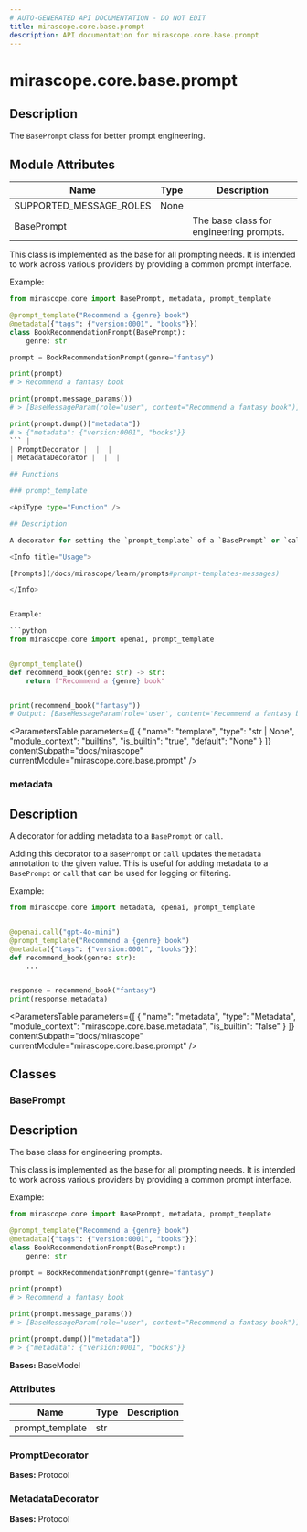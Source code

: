 ```yaml
---
# AUTO-GENERATED API DOCUMENTATION - DO NOT EDIT
title: mirascope.core.base.prompt
description: API documentation for mirascope.core.base.prompt
---
```


# mirascope.core.base.prompt

<ApiType type="Module" />

## Description

The `BasePrompt` class for better prompt engineering.

## Module Attributes

| Name | Type | Description |
| ---- | ---- | ----------- |
| SUPPORTED_MESSAGE_ROLES | None |  |
| BasePrompt |  | The base class for engineering prompts.

This class is implemented as the base for all prompting needs. It is intended to
work across various providers by providing a common prompt interface.

Example:

```python
from mirascope.core import BasePrompt, metadata, prompt_template

@prompt_template("Recommend a {genre} book")
@metadata({"tags": {"version:0001", "books"}})
class BookRecommendationPrompt(BasePrompt):
    genre: str

prompt = BookRecommendationPrompt(genre="fantasy")

print(prompt)
# > Recommend a fantasy book

print(prompt.message_params())
# > [BaseMessageParam(role="user", content="Recommend a fantasy book")]

print(prompt.dump()["metadata"])
# > {"metadata": {"version:0001", "books"}}
``` |
| PromptDecorator |  |  |
| MetadataDecorator |  |  |

## Functions

### prompt_template

<ApiType type="Function" />

## Description

A decorator for setting the `prompt_template` of a `BasePrompt` or `call`.

<Info title="Usage">

[Prompts](/docs/mirascope/learn/prompts#prompt-templates-messages)

</Info>


Example:

```python
from mirascope.core import openai, prompt_template


@prompt_template()
def recommend_book(genre: str) -> str:
    return f"Recommend a {genre} book"


print(recommend_book("fantasy"))
# Output: [BaseMessageParam(role='user', content='Recommend a fantasy book')]
```

<ParametersTable
  parameters={[
  {
    "name": "template",
    "type": "str | None",
    "module_context": "builtins",
    "is_builtin": "true",
    "default": "None"
  }
]}
  contentSubpath="docs/mirascope"
  currentModule="mirascope.core.base.prompt"
/>

<ReturnType
  type="PromptDecorator | MessagesDecorator"
  moduleContext="mirascope.core.base.prompt"
  isBuiltin={false}
  contentSubpath="docs/mirascope"
  currentModule="mirascope.core.base.prompt"
  description="The decorator function that turns the decorated function\ninto a prompt template."
/>


### metadata

<ApiType type="Function" />

## Description

A decorator for adding metadata to a `BasePrompt` or `call`.

Adding this decorator to a `BasePrompt` or `call` updates the `metadata` annotation
to the given value. This is useful for adding metadata to a `BasePrompt` or `call`
that can be used for logging or filtering.

Example:

```python
from mirascope.core import metadata, openai, prompt_template


@openai.call("gpt-4o-mini")
@prompt_template("Recommend a {genre} book")
@metadata({"tags": {"version:0001", "books"}})
def recommend_book(genre: str):
    ...


response = recommend_book("fantasy")
print(response.metadata)
```

<ParametersTable
  parameters={[
  {
    "name": "metadata",
    "type": "Metadata",
    "module_context": "mirascope.core.base.metadata",
    "is_builtin": "false"
  }
]}
  contentSubpath="docs/mirascope"
  currentModule="mirascope.core.base.prompt"
/>

<ReturnType
  type="MetadataDecorator"
  moduleContext="mirascope.core.base.prompt"
  isBuiltin={false}
  contentSubpath="docs/mirascope"
  currentModule="mirascope.core.base.prompt"
  description="The decorator function that updates the `_metadata`\nattribute of the decorated input prompt or call."
/>


## Classes

### BasePrompt

<ApiType type="Class" />

## Description

The base class for engineering prompts.

This class is implemented as the base for all prompting needs. It is intended to
work across various providers by providing a common prompt interface.

Example:

```python
from mirascope.core import BasePrompt, metadata, prompt_template

@prompt_template("Recommend a {genre} book")
@metadata({"tags": {"version:0001", "books"}})
class BookRecommendationPrompt(BasePrompt):
    genre: str

prompt = BookRecommendationPrompt(genre="fantasy")

print(prompt)
# > Recommend a fantasy book

print(prompt.message_params())
# > [BaseMessageParam(role="user", content="Recommend a fantasy book")]

print(prompt.dump()["metadata"])
# > {"metadata": {"version:0001", "books"}}
```

**Bases:** BaseModel

### Attributes

| Name | Type | Description |
| ---- | ---- | ----------- |
| prompt_template | str |  |


### PromptDecorator

<ApiType type="Class" />

**Bases:** Protocol


### MetadataDecorator

<ApiType type="Class" />

**Bases:** Protocol



